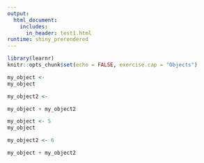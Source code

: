 ```yaml
---
output: 
  html_document:
    includes:
      in_header: test1.html
runtime: shiny_prerendered
---
```


```r
library(learnr)
knitr::opts_chunk$set(echo = FALSE, exercise.cap = "Objects")
```


```r
my_object <- 
my_object

my_object2 <- 

my_object + my_object2
```

```r
my_object <- 5
my_object

my_object2 <- 6

my_object + my_object2
```
<div data-iframe-height></div>
